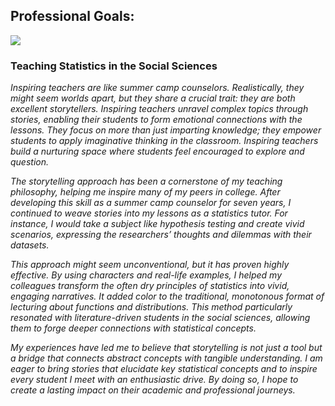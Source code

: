 ## Professional Goals:

![](images/IMG_5282-01.png)

### Teaching Statistics in the Social Sciences

*Inspiring teachers are like summer camp counselors. Realistically, they might seem worlds apart, but they share a crucial trait: they are both excellent storytellers. Inspiring teachers unravel complex topics through stories, enabling their students to form emotional connections with the lessons. They focus on more than just imparting knowledge; they empower students to apply imaginative thinking in the classroom. Inspiring teachers build a nurturing space where students feel encouraged to explore and question.*

*The storytelling approach has been a cornerstone of my teaching philosophy, helping me inspire many of my peers in college. After developing this skill as a summer camp counselor for seven years, I continued to weave stories into my lessons as a statistics tutor. For instance, I would take a subject like hypothesis testing and create vivid scenarios, expressing the researchers' thoughts and dilemmas with their datasets.*

*This approach might seem unconventional, but it has proven highly effective. By using characters and real-life examples, I helped my colleagues transform the often dry principles of statistics into vivid, engaging narratives. It added color to the traditional, monotonous format of lecturing about functions and distributions. This method particularly resonated with literature-driven students in the social sciences, allowing them to forge deeper connections with statistical concepts.*

*My experiences have led me to believe that storytelling is not just a tool but a bridge that connects abstract concepts with tangible understanding. I am eager to bring stories that elucidate key statistical concepts and to inspire every student I meet with an enthusiastic drive. By doing so, I hope to create a lasting impact on their academic and professional journeys.*

